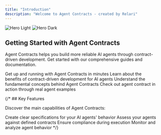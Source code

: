 ```yaml
---
title: "Introduction"
description: "Welcome to Agent Contracts - created by Relari"
---
```


<img alt="Hero Light" className="block dark:hidden" src="/images/hero-light.png" />
<img alt="Hero Dark" className="hidden dark:block" src="/images/hero-dark.png" />

## Getting Started with Agent Contracts

Agent Contracts helps you build more reliable AI agents through contract-driven development. Get started with our comprehensive guides and documentation.

<CardGroup cols={2}>
  <Card title="Quick Start" icon="rocket" href="/quickstart">
    Get up and running with Agent Contracts in minutes
  </Card>
  <Card title="Why Agent Contracts?" icon="lightbulb" href="/why">
    Learn about the benefits of contract-driven development for AI agents
  </Card>
  <Card title="Core Concepts" icon="book" href="/core-concepts">
    Understand the fundamental concepts behind Agent Contracts
  </Card>
  <Card title="Agent Contract Examples" icon="robot" href="/examples/">
    Check out agent contract in action through real agent examples
  </Card>
</CardGroup>

{/* ## Key Features

Discover the main capabilities of Agent Contracts:

<CardGroup cols={2}>
  <Card title="Define Contracts" icon="file-contract" href="/define/contracts">
    Create clear specifications for your AI agents' behavior
  </Card>
  <Card title="Evaluate Performance" icon="chart-line" href="/evaluate/evaluation">
    Assess your agents against defined contracts
  </Card>
  <Card title="Runtime Enforcement" icon="shield" href="/enforce/runtime">
    Ensure compliance during execution
  </Card>
  <Card title="Execution Insights" icon="magnifying-glass-chart" href="/execute/telemetry">
    Monitor and analyze agent behavior
  </Card>
</CardGroup> */}